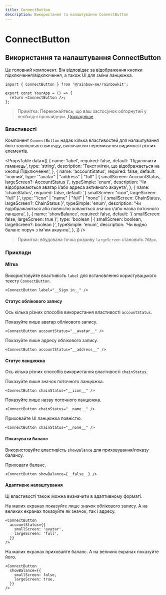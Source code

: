 ```yaml
---
title: ConnectButton
description: Використання та налаштування ConnectButton
---
```


# ConnectButton

## Використання та налаштування ConnectButton

Це головний компонент. Він відповідає за відображення кнопки підключення/відключення, а також UI для зміни ланцюжка.

```tsx
import { ConnectButton } from '@rainbow-me/rainbowkit';

export const YourApp = () => {
  return <ConnectButton />;
};
```

> Примітка: Переконайтесь, що ваш застосунок обгорнутий у необхідні провайдери. [Докладніше](/docs/installation#wrap-providers).

### Властивості

Компонент `ConnectButton` надає кілька властивостей для налаштування його зовнішнього вигляду, включаючи перемикання видимості різних елементів.

<PropsTable
  data={[
    {
      name: 'label',
      required: false,
      default: 'Підключити гаманець',
      type: 'string',
      description: 'Текст мітки, що відображається на кнопці Підключення',
    },
    {
      name: 'accountStatus',
      required: false,
      default: 'повний',
      type: '"avatar" | "address" | "full" | { smallScreen: AccountStatus, largeScreen?: AccountStatus }',
      typeSimple: 'enum',
      description:
        'Чи відображаються аватар і/або адреса активного акаунта',
    },
    {
      name: 'chainStatus',
      required: false,
      default: '{ smallScreen: "icon", largeScreen: "full" }',
      type: '"icon" | "name" | "full" | "none" | { smallScreen: ChainStatus, largeScreen?: ChainStatus }',
      typeSimple: 'enum',
      description:
        'Чи відображаються або повністю ховаються значок і/або назва поточного ланцюга',
    },
    {
      name: 'showBalance',
      required: false,
      default: '{ smallScreen: false, largeScreen: true }',
      type: 'boolean | { smallScreen: boolean, largeScreen?: boolean }',
      typeSimple: 'enum',
      description:
        'Чи видно баланс поруч з ім'ям акаунта',
    },
  ]}
/>

> Примітка: вбудована точка розриву `largeScreen` становить `768px`.

### Приклади

#### Мітка

Використовуйте властивість `label` для встановлення користувацького тексту `ConnectButton`.

```tsx
<ConnectButton label="__Sign in__" />
```

#### Статус облікового запису

Ось кілька різних способів використання властивості `accountStatus`.

Показуйте лише аватар облікового запису.

```tsx
<ConnectButton accountStatus="__avatar__" />
```

Показуйте лише адресу облікового запису.

```tsx
<ConnectButton accountStatus="__address__" />
```

#### Статус ланцюжка

Ось кілька різних способів використання властивості `chainStatus`.

Показуйте лише значок поточного ланцюжка.

```tsx
<ConnectButton chainStatus="__icon__" />
```

Показуйте лише назву поточного ланцюжка.

```tsx
<ConnectButton chainStatus="__name__" />
```

Приховайте UI ланцюжка повністю.

```tsx
<ConnectButton chainStatus="__none__" />
```

#### Показувати баланс

Використовуйте властивість `showBalance` для приховування/показу балансу.

Приховати баланс.

```tsx
<ConnectButton showBalance={__false__} />
```

#### Адаптивне налаштування

Ці властивості також можна визначити в адаптивному форматі.

На малих екранах показуйте лише значок облікового запису. А на великих екранах показуйте як значок, так і адресу.

```tsx
<ConnectButton
  accountStatus={{
    smallScreen: 'avatar',
    largeScreen: 'full',
  }}
/>
```

На малих екранах приховайте баланс. А на великих екранах показуйте його.

```tsx
<ConnectButton
  showBalance={{
    smallScreen: false,
    largeScreen: true,
  }}
/>
```
